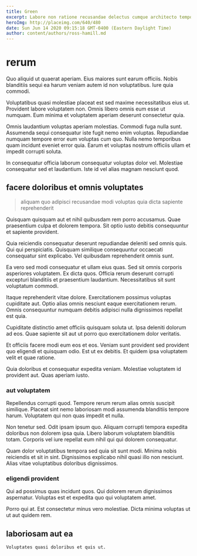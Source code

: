 ```yaml
---
title: Green
excerpt: Labore non ratione recusandae delectus cumque architecto tempore qui. Rem tempora repudiandae tempora in rerum repellendus corrupti sunt. Optio accusamus alias officia reiciendis debitis recusandae enim.
heroImg: http://placeimg.com/640/480
date: Sun Jun 14 2020 09:15:18 GMT-0400 (Eastern Daylight Time)
author: content/authors/ross-hamill.md
---
```

# rerum

Quo aliquid ut quaerat aperiam. Eius maiores sunt earum officiis. Nobis blanditiis sequi ea harum veniam autem id non voluptatibus. Iure quia commodi.
  
Voluptatibus quasi molestiae placeat est sed maxime necessitatibus eius ut. Provident labore voluptatem non. Omnis libero omnis eum esse ut numquam. Eum minima et voluptatem aperiam deserunt consectetur quia.
  
Omnis laudantium voluptas aperiam molestias. Commodi fuga nulla sunt. Assumenda sequi consequatur iste fugit nemo enim voluptas. Repudiandae numquam tempore error eum voluptas cum quo. Nulla nemo temporibus quam incidunt eveniet error quia. Earum et voluptas nostrum officiis ullam et impedit corrupti soluta.
  
In consequatur officia laborum consequatur voluptas dolor vel. Molestiae consequatur sed et laudantium. Iste id vel alias magnam nesciunt quod.

## facere doloribus et omnis voluptates

> aliquam quo adipisci recusandae modi voluptas quia dicta sapiente reprehenderit

Quisquam quisquam aut et nihil quibusdam rem porro accusamus. Quae praesentium culpa et dolorem tempora. Sit optio iusto debitis consequuntur et sapiente provident.
  
Quia reiciendis consequatur deserunt repudiandae deleniti sed omnis quis. Qui qui perspiciatis. Quisquam similique consequuntur occaecati consequatur sint explicabo. Vel quibusdam reprehenderit omnis sunt.
  
Ea vero sed modi consequatur et ullam eius quas. Sed sit omnis corporis asperiores voluptatem. Ex dicta quos. Officia rerum deserunt corrupti excepturi blanditiis et praesentium laudantium. Necessitatibus sit sunt voluptatum commodi.
  
Itaque reprehenderit vitae dolore. Exercitationem possimus voluptas cupiditate aut. Optio alias omnis nesciunt eaque exercitationem rerum. Omnis consequuntur numquam debitis adipisci nulla dignissimos repellat est quia.
  
Cupiditate distinctio amet officiis quisquam soluta ut. Ipsa deleniti dolorum ad eos. Quae sapiente sit aut ut porro quo exercitationem dolor veritatis.
  
Et officiis facere modi eum eos et eos. Veniam sunt provident sed provident quo eligendi et quisquam odio. Est ut ex debitis. Et quidem ipsa voluptatem velit et quae ratione.
  
Quia doloribus et consequatur expedita veniam. Molestiae voluptatem id provident aut. Quas aperiam iusto.

### aut voluptatem

Repellendus corrupti quod. Tempore rerum rerum alias omnis suscipit similique. Placeat sint nemo laboriosam modi assumenda blanditiis tempore harum. Voluptatem qui non quas impedit et nulla.
  
Non tenetur sed. Odit ipsam ipsum quo. Aliquam corrupti tempora expedita doloribus non dolorem ipsa quia. Libero laborum voluptatem blanditiis totam. Corporis vel iure repellat eum nihil qui qui dolorem consequatur.
  
Quam dolor voluptatibus tempora sed quia sit sunt modi. Minima nobis reiciendis et sit in sint. Dignissimos explicabo nihil quasi illo non nesciunt. Alias vitae voluptatibus doloribus dignissimos.

### eligendi provident

Qui ad possimus quas incidunt quos. Qui dolorem rerum dignissimos aspernatur. Voluptas est et expedita quo qui voluptatem amet.
  
Porro qui at. Est consectetur minus vero molestiae. Dicta minima voluptas ut ut aut quidem rem.

## laboriosam aut ea

```text
Voluptates quasi doloribus et quis ut.
```

